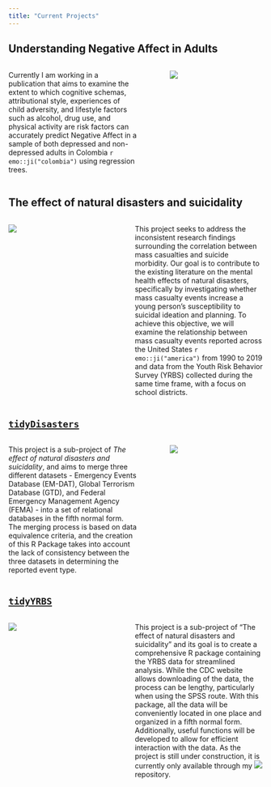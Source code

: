 ```yaml
---
title: "Current Projects"
---
```


## Understanding Negative Affect in Adults

::: columns
::: {.column width="55%"}
Currently I am working in a publication that aims to examine the extent to which cognitive schemas, attributional style, experiences of child adversity, and lifestyle factors such as alcohol, drug use, and physical activity are risk factors can accurately predict Negative Affect in a sample of both depressed and non-depressed adults in Colombia `r emo::ji("colombia")` using regression trees. 
:::

::: {.column width="5%"}
:::

::: {.column width="40%"}
![](img/tree.png)
:::
:::

## The effect of natural disasters and suicidality

::: columns
::: {.column width="40%"}
![](img/disasters.jpg)
:::

::: {.column width="5%"}
:::

::: {.column width="55%"}
This project seeks to address the inconsistent research findings surrounding the correlation between mass casualties and suicide morbidity. Our goal is to contribute to the existing literature on the mental health effects of natural disasters, specifically by investigating whether mass casualty events increase a young person's susceptibility to suicidal ideation and planning. To achieve this objective, we will examine the relationship between mass casualty events reported across the United States `r emo::ji("america")` from 1990 to 2019 and data from the Youth Risk Behavior Survey (YRBS) collected during the same time frame, with a focus on school districts.
:::
:::

## [`tidyDisasters`](https://ccani007.github.io/tidyDisasters/)

::: columns
::: {.column width="55%"}
This project is a sub-project of *The effect of natural disasters and suicidality*, and aims to merge three different datasets - Emergency Events Database (EM-DAT), Global Terrorism Database (GTD), and Federal Emergency Management Agency (FEMA) - into a set of relational databases in the fifth normal form. The merging process is based on data equivalence criteria, and the creation of this R Package takes into account the lack of consistency between the three datasets in determining the reported event type.
:::

::: {.column width="5%"}
:::

::: {.column width="40%"}
![](img/tidydisasters.png)
:::
:::

## [`tidyYRBS`](https://github.com/ccani007/tidyYRBS)

::: columns
::: {.column width="40%"}
![](img/tidyYrbs.png)
:::

::: {.column width="5%"}
:::

::: {.column width="55%"}
This project is a sub-project of "The effect of natural disasters and suicidality" and its goal is to create a comprehensive R package containing the YRBS data for streamlined analysis. While the CDC website allows downloading of the data, the process can be lengthy, particularly when using the SPSS route. With this package, all the data will be conveniently located in one place and organized in a fifth normal form. Additionally, useful functions will be developed to allow for efficient interaction with the data. As the project is still under construction, it is currently only available through my  [![](img/github.svg)](https://github.com/ccani007/tidyYRBS) repository.
:::
:::
